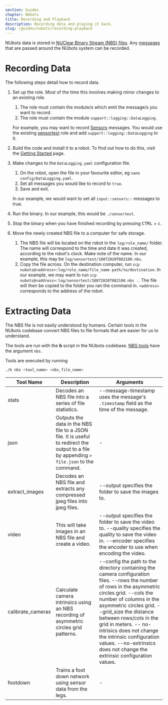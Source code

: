 ```yaml
---
section: Guides
chapter: NUbots
title: Recording and Playback
description: Recording data and playing it back.
slug: /guides/nubots/recording-playback
---
```


NUbots data is stored in [NUClear Binary Stream (NBS) files](/system/nubots/nuclear#nbs-files). Any [messages](https://github.com/NUbots/NUbots/tree/master/shared/message) that are passed around the NUbots system can be recorded.

# Recording Data

The following steps detail how to record data.

1. Set up the role. Most of the time this involves making minor changes to an existing role.

   1. The role must contain the module/s which emit the message/s you want to record.
   2. The role must contain the module `support::logging::DataLogging`.

   For example, you may want to record [Sensors](https://github.com/NUbots/NUbots/blob/master/shared/message/input/Sensors.proto) messages. You would use the existing [sensortest](https://github.com/NUbots/NUbots/blob/master/roles/sensortest.role) role and add `support::logging::DataLogging` to it.

2. Build the code and install it to a robot. To find out how to do this, visit the [Getting Started](/guides/nubots/getting-started) page.

3. Make changes to the `DataLogging.yaml` configuration file.

   1. On the robot, open the file in your favourite editor, eg `nano config/DataLogging.yaml`.
   2. Set all messages you would like to record to `true`.
   3. Save and exit.

   In our example, we would want to set all `input::sensors::` messages to true.

4. Run the binary. In our example, this would be `./sensortest`.

5. Stop the binary when you have finished recording by pressing <kbd>CTRL</kbd> + <kbd>c</kbd>.

6. Move the newly created NBS file to a computer for safe storage.
   1. The NBS file will be located on the robot in the `log/role_name/` folder. The name will correspond to the time and date it was created, according to the robot's clock. Make note of the name. In our example, this may be `log/sensortest/18072020T082100.nbs`.
   2. Copy the file across. On the destination computer, run `scp nubots@<address>:log/role_name/file_name path/to/destination`. In our example, we may want to run `scp nubots@<address>:log/sensortest/18072020T082100.nbs .`. The file will then be copied to the folder you ran the command in. `<address>` corresponds to the address of the robot.

# Extracting Data

The NBS file is not easily understood by humans. Certain tools in the NUbots codebase convert NBS files to file formats that are easier for us to understand.

The tools are run with the **b** script in the NUbots codebase. [NBS tools](https://github.com/NUbots/NUbots/tree/master/tools/nbs) have the argument `nbs`.

Tools are executed by running

```sh
./b nbs <tool_name> <nbs_file_name>
```

| Tool Name         | Description                                                                                                                               | Arguments                                                                                                                                                                                                                                                                                                                                                                                                      |
| ----------------- | ----------------------------------------------------------------------------------------------------------------------------------------- | -------------------------------------------------------------------------------------------------------------------------------------------------------------------------------------------------------------------------------------------------------------------------------------------------------------------------------------------------------------------------------------------------------------- |
| stats             | Decodes an NBS file into a series of file statistics.                                                                                     | --message-timestamp uses the message's `.timestamp` field as the time of the message.                                                                                                                                                                                                                                                                                                                          |
| json              | Outputs the data in the NBS file to a JSON file. It is useful to redirect the output to a file by appending `> file.json` to the command. | -                                                                                                                                                                                                                                                                                                                                                                                                              |
| extract_images    | Decodes an NBS file and extracts any compressed jpeg files into jpeg files.                                                               | --output specifies the folder to save the images to.                                                                                                                                                                                                                                                                                                                                                           |
| video             | This will take images in an NBS file and create a video.                                                                                  | --output specifies the folder to save the video to. --quality specifies the quality to save the video in. --encoder specifies the encoder to use when encoding the video.                                                                                                                                                                                                                                      |
| calibrate_cameras | Calculate camera intrinsics using an NBS recording of asymmetric circles grid patterns.                                                   | --config the path to the directory containing the camera configuration files. --rows the number of rows in the asymmetric circles grid. --cols the number of columns in the asymmetric circles grid. --grid_size the distance between rows/cols in the grid in meters. -- no-intrisics does not change the intrinsic configuration values. --no-extrinsics does not change the extrinsic configuration values. |
| footdown          | Trains a foot down network using sensor data from the legs.                                                                               | -                                                                                                                                                                                                                                                                                                                                                                                                              |
